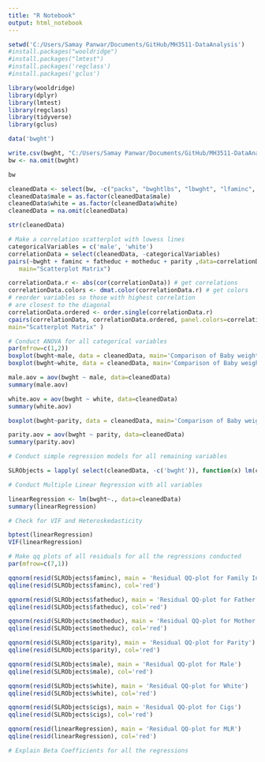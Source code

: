```yaml
---
title: "R Notebook"
output: html_notebook
---
```


```r
setwd('C:/Users/Samay Panwar/Documents/GitHub/MH3511-DataAnalysis')
#install.packages("wooldridge")
#install.packages("lmtest")
#install.packages('regclass')
#install.packages('gclus')

library(wooldridge)
library(dplyr)
library(lmtest)
library(regclass)
library(tidyverse)
library(gclus)
```
```r
data('bwght')

write.csv(bwght, "C:/Users/Samay Panwar/Documents/GitHub/MH3511-DataAnalysis/bwght.csv")
bw <- na.omit(bwght)
```


```r
bw
```

```r
cleanedData <- select(bw, -c("packs", "bwghtlbs", "lbwght", "lfaminc", "cigtax", "cigprice"))
cleanedData$male = as.factor(cleanedData$male)
cleanedData$white = as.factor(cleanedData$white)
cleanedData = na.omit(cleanedData)

str(cleanedData)
```
```r
# Make a correlation scatterplot with lowess lines
categoricalVariables = c('male', 'white')
correlationData = select(cleanedData, -categoricalVariables)
pairs(~bwght + faminc + fatheduc + motheduc + parity ,data=correlationData,
   main="Scatterplot Matrix")
```

```r

correlationData.r <- abs(cor(correlationData)) # get correlations
correlationData.colors <- dmat.color(correlationData.r) # get colors
# reorder variables so those with highest correlation
# are closest to the diagonal
correlationData.ordered <- order.single(correlationData.r)
cpairs(correlationData, correlationData.ordered, panel.colors=correlationData.colors, gap=.1, 
main="Scatterplot Matrix" )
```


```r
# Conduct ANOVA for all categorical variables
par(mfrow=c(1,2))
boxplot(bwght~male, data = cleanedData, main='Comparison of Baby weight means by "Male"', cex.main=0.7)
boxplot(bwght~white, data = cleanedData, main='Comparison of Baby weight means by "White"', cex.main=0.7)
```


```r
male.aov = aov(bwght ~ male, data=cleanedData)
summary(male.aov)
```
```r
white.aov = aov(bwght ~ white, data=cleanedData)
summary(white.aov)
```
```r
boxplot(bwght~parity, data = cleanedData, main='Comparison of Baby weight means by "Parity"')
```


```r
parity.aov = aov(bwght ~ parity, data=cleanedData)
summary(parity.aov)
```

```r
# Conduct simple regression models for all remaining variables

SLRObjects = lapply( select(cleanedData, -c('bwght')), function(x) lm(cleanedData$bwght ~ x))

```

```r
# Conduct Multiple Linear Regression with all variables

linearRegression <- lm(bwght~., data=cleanedData)
summary(linearRegression)

```

```r
# Check for VIF and Heteroskedasticity

bptest(linearRegression)
VIF(linearRegression)

```

```r
# Make qq plots of all residuals for all the regressions conducted
par(mfrow=c(7,1))

qqnorm(resid(SLRObjects$faminc), main = 'Residual QQ-plot for Family Income')
qqline(resid(SLRObjects$faminc), col='red')

qqnorm(resid(SLRObjects$fatheduc), main = 'Residual QQ-plot for Father Education')
qqline(resid(SLRObjects$fatheduc), col='red')

qqnorm(resid(SLRObjects$motheduc), main = 'Residual QQ-plot for Mother Education')
qqline(resid(SLRObjects$motheduc), col='red')

qqnorm(resid(SLRObjects$parity), main = 'Residual QQ-plot for Parity')
qqline(resid(SLRObjects$parity), col='red')

qqnorm(resid(SLRObjects$male), main = 'Residual QQ-plot for Male')
qqline(resid(SLRObjects$male), col='red')

qqnorm(resid(SLRObjects$white), main = 'Residual QQ-plot for White')
qqline(resid(SLRObjects$white), col='red')

qqnorm(resid(SLRObjects$cigs), main = 'Residual QQ-plot for Cigs')
qqline(resid(SLRObjects$cigs), col='red')

```
```r
qqnorm(resid(linearRegression), main = 'Residual QQ-plot for MLR')
qqline(resid(linearRegression), col='red')
```

```r
# Explain Beta Coefficients for all the regressions


```

